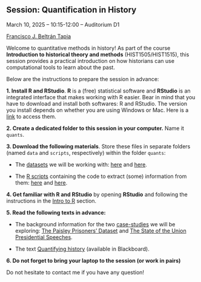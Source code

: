 ## Session: Quantification in History

March 10, 2025 -- 10:15-12:00 -- Auditorium D1

[Francisco J. Beltrán Tapia](https://fjbeltrantapia.github.io)

\vspace{1em}

Welcome to quantitative methods in history! As part of the course **Introduction to historical theory and methods** (HIST1505/HIST1515), this session provides a practical introduction on how historians can use computational tools to learn about the past. 

Below are the instructions to prepare the session in advance: 

**1. Install R and RStudio**. **R** is a (free) statistical software and **RStudio** is an integrated interface that makes working with R easier. Bear in mind that you have to download and install both softwares: R and RStudio. The version you install depends on whether you are using Windows or Mac. Here is a [link](https://posit.co/download/rstudio-desktop/) to access them.

**2. Create a dedicated folder to this session in your computer.** Name it `quants`. 

**3. Download the following materials**. Store these files in separate folders (named `data` and `scripts`, respectively) within the folder `quants`:

  * The [datasets]{.underline} we will be working with: [here](data/paisley-data.xlsx) and [here](data/state-of-the-union-texts.csv). 
    
  * The [R scripts]{.underline} containing the code to extract (some) information from them: [here](paisley.R) and [here](speeches.R).
  
**4. Get familiar with R and RStudio** by opening **RStudio** and following the instructions in the [Intro to R](get-r.html) section.  
  
**5. Read the following texts in advance:** 

  - The background information for the two [case-studies]{.underline} we will be exploring: [The Paisley Prisoners' Dataset](backg-paisley.html) and [The State of the Union Presidential Speeches](backg-speeches.html).

  - The text [Quantifying history]{.underline} (available in Blackboard).

**6. Do not forget to bring your laptop to the session (or work in pairs)**

\vspace{1em}

Do not hesitate to contact me if you have any question!